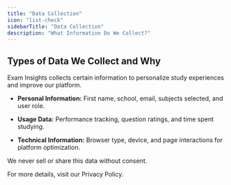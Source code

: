 ```yaml
---
title: "Data Collection"
icon: "list-check"
sidebarTitle: "Data Collection"
description: "What Information Do We Collect?"
---
```


## **Types of Data We Collect and Why**

Exam Insights collects certain information to personalize study experiences and improve our platform.

* **Personal Information:** First name, school, email, subjects selected, and user role.

* **Usage Data:** Performance tracking, question ratings, and time spent studying.

* **Technical Information:** Browser type, device, and page interactions for platform optimization.

We never sell or share this data without consent.

For more details, visit our Privacy Policy.